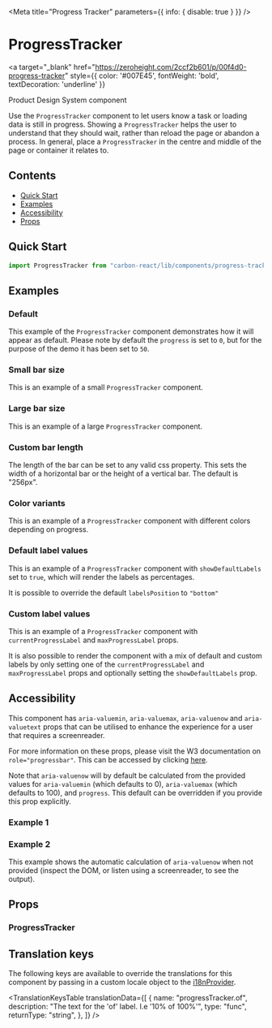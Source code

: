 



<Meta title="Progress Tracker" parameters={{ info: { disable: true } }} />

# ProgressTracker

<a
  target="_blank"
  href="https://zeroheight.com/2ccf2b601/p/00f4d0-progress-tracker"
  style={{ color: '#007E45', fontWeight: 'bold', textDecoration: 'underline' }}
>
  Product Design System component 
</a>

Use the `ProgressTracker` component to let users know a task or loading data is still in progress.
Showing a `ProgressTracker` helps the user to understand that they should wait, rather than reload the page or abandon a process.
In general, place a `ProgressTracker` in the centre and middle of the page or container it relates to.

## Contents

- [Quick Start](#quick-start)
- [Examples](#examples)
- [Accessibility](#accessibility)
- [Props](#props)

## Quick Start

```javascript
import ProgressTracker from "carbon-react/lib/components/progress-tracker";
```

## Examples

### Default

This example of the `ProgressTracker` component demonstrates how it will appear as default. Please note by default the
`progress` is set to `0`, but for the purpose of the demo it has been set to `50`.

<Canvas>
  <Story name="default" story={stories.Default} />
</Canvas>

### Small bar size

This is an example of a small `ProgressTracker` component.

<Canvas>
  <Story name="size - small" story={stories.SizeSmall} />
</Canvas>

### Large bar size

This is an example of a large `ProgressTracker` component.

<Canvas>
  <Story name="size - large" story={stories.SizeLarge} />
</Canvas>

### Custom bar length

The length of the bar can be set to any valid css property. This sets the width of a horizontal bar or the height of a vertical bar. The default is "256px".

<Canvas>
  <Story name="custom bar length" story={stories.CustomBarLength} />
</Canvas>

### Color variants

This is an example of a `ProgressTracker` component with different colors depending on progress.

<Canvas>
  <Story name="color variants" story={stories.ColorVariants} />
</Canvas>

### Default label values

This is an example of a `ProgressTracker` component with `showDefaultLabels` set to `true`, which will render the labels as
percentages.

<Canvas>
  <Story name="default label value" story={stories.DefaultLabelValue} />
</Canvas>

It is possible to override the default `labelsPosition` to `"bottom"`

<Canvas>
  <Story name="default label value - labelsPosition bottom" story={stories.DefaultLabelValueLabelsPositionBottom} />
</Canvas>

### Custom label values

This is an example of a `ProgressTracker` component with `currentProgressLabel` and `maxProgressLabel` props.

<Canvas>
  <Story name="custom label values" story={stories.CustomLabelValues} />
</Canvas>

It is also possible to render the component with a mix of default and custom labels by only setting one of the `currentProgressLabel`
and `maxProgressLabel` props and optionally setting the `showDefaultLabels` prop.

<Canvas>
  <Story name="default and custom label values" story={stories.DefaultAndCustomLabelValues} />
</Canvas>

## Accessibility

This component has `aria-valuemin`, `aria-valuemax`, `aria-valuenow` and `aria-valuetext` props that can be utilised to enhance the experience for a user that requires a screenreader.

For more information on these props, please visit the W3 documentation on `role="progressbar"`. This can be accessed by clicking [here](https://www.w3.org/TR/wai-aria-1.1/#progressbar).

Note that `aria-valuenow` will by default be calculated from the provided values for `aria-valuemin` (which defaults to 0), `aria-valuemax` (which defaults to 100), and `progress`. This
default can be overridden if you provide this prop explicitly.

### Example 1

<Canvas>
  <Story name="acessibility example" story={stories.AccessibilityExample} />
</Canvas>

### Example 2

This example shows the automatic calculation of `aria-valuenow` when not provided (inspect the DOM, or listen using a screenreader, to see the output).

<Canvas>
  <Story name="acessibility example 2" story={stories.AccessibilityExampleTwo} />
</Canvas>

## Props

### ProgressTracker

<StyledSystemProps of={ProgressTracker} noHeader margin />

## Translation keys

The following keys are available to override the translations for this component by passing in a custom locale object
to the [i18nProvider](https://carbon.sage.com/?path=/story/documentation-i18n--page).

<TranslationKeysTable
  translationData={[
    {
      name: "progressTracker.of",
      description: "The text for the 'of' label. I.e '10% of 100%'",
      type: "func",
      returnType: "string",
    },
  ]}
/>
